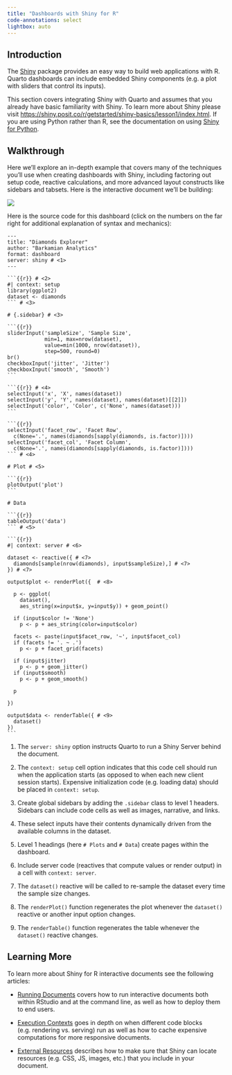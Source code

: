 ```yaml
---
title: "Dashboards with Shiny for R"
code-annotations: select
lightbox: auto
---
```


## Introduction

The [Shiny](https://shiny.posit.co/r/getstarted/shiny-basics/lesson1/index.html) package provides an easy way to build web applications with R. Quarto dashboards can include embedded Shiny components (e.g. a plot with sliders that control its inputs).

This section covers integrating Shiny with Quarto and assumes that you already have basic familiarity with Shiny. To learn more about Shiny please visit <https://shiny.posit.co/r/getstarted/shiny-basics/lesson1/index.html>. If you are using Python rather than R, see the documentation on using [Shiny for Python](shiny-python/index.qmd).

## Walkthrough

Here we'll explore an in-depth example that covers many of the techniques you'll use when creating dashboards with Shiny, including factoring out setup code, reactive calculations, and more advanced layout constructs like sidebars and tabsets. Here is the interactive document we'll be building:

![](../images/shiny-diamonds.png){.border fig-alt="Screenshot of a Diamonds Explorer App. The navigation bar shows two pages: Plot (active), and Data. On the left a sidebar contains eight inputs: a sample size slider; two checkboxes for Jitter and Smooth (both checked); and a dropdown for each of X, Y, Color, Facet Row and Facet Col. On the right, a plot of cut versus carat using points colored by clarity."}

Here is the source code for this dashboard (click on the numbers on the far right for additional explanation of syntax and mechanics):

```` .python
---
title: "Diamonds Explorer"
author: "Barkamian Analytics"
format: dashboard
server: shiny # <1>
---

```{{r}} # <2>
#| context: setup
library(ggplot2)
dataset <- diamonds
``` # <3>

# {.sidebar} # <3>

```{{r}}
sliderInput('sampleSize', 'Sample Size', 
            min=1, max=nrow(dataset),
            value=min(1000, nrow(dataset)), 
            step=500, round=0)
br()
checkboxInput('jitter', 'Jitter')
checkboxInput('smooth', 'Smooth')
```

```{{r}} # <4>
selectInput('x', 'X', names(dataset)) 
selectInput('y', 'Y', names(dataset), names(dataset)[[2]])
selectInput('color', 'Color', c('None', names(dataset)))
```

```{{r}}
selectInput('facet_row', 'Facet Row',
  c(None='.', names(diamonds[sapply(diamonds, is.factor)])))
selectInput('facet_col', 'Facet Column',
  c(None='.', names(diamonds[sapply(diamonds, is.factor)])))
``` # <4>

# Plot # <5>

```{{r}}
plotOutput('plot')
```

# Data

```{{r}}
tableOutput('data')
``` # <5>

```{{r}}
#| context: server # <6>

dataset <- reactive({ # <7>
  diamonds[sample(nrow(diamonds), input$sampleSize),] # <7>
}) # <7>
 
output$plot <- renderPlot({  # <8>
  
  p <- ggplot(
    dataset(), 
    aes_string(x=input$x, y=input$y)) + geom_point()
  
  if (input$color != 'None')
    p <- p + aes_string(color=input$color)
  
  facets <- paste(input$facet_row, '~', input$facet_col)
  if (facets != '. ~ .')
    p <- p + facet_grid(facets)
  
  if (input$jitter)
    p <- p + geom_jitter()
  if (input$smooth)
    p <- p + geom_smooth()
  
  p
  
})

output$data <- renderTable({ # <9>
  dataset()
})
```
````


1.  The `server: shiny` option instructs Quarto to run a Shiny Server behind the document.

2.  The `context: setup` cell option indicates that this code cell should run when the application starts (as opposed to when each new client session starts). Expensive initialization code (e.g. loading data) should be placed in `context: setup`.

3.  Create global sidebars by adding the `.sidebar` class to level 1 headers. Sidebars can include code cells as well as images, narrative, and links.

4.  These select inputs have their contents dynamically driven from the available columns in the dataset.

5.   Level 1 headings (here `# Plots` and `# Data`) create pages within the dashboard.

6.  Include server code (reactives that compute values or render output) in a cell with `context: server`.

7.  The `dataset()` reactive will be called to re-sample the dataset every time the sample size changes.

8.  The `renderPlot()` function regenerates the plot whenever the `dataset()` reactive or another input option changes.

9. The `renderTable()` function regenerates the table whenever the `dataset()` reactive changes.

## Learning More

To learn more about Shiny for R interactive documents see the following articles:

-   [Running Documents](/docs/interactive/shiny/running.qmd) covers how to run interactive documents both within RStudio and at the command line, as well as how to deploy them to end users.

-   [Execution Contexts](/docs/interactive/shiny/execution.qmd) goes in depth on when different code blocks (e.g. rendering vs. serving) run as well as how to cache expensive computations for more responsive documents.

-   [External Resources](/docs/interactive/shiny/resources.qmd) describes how to make sure that Shiny can locate resources (e.g. CSS, JS, images, etc.) that you include in your document.